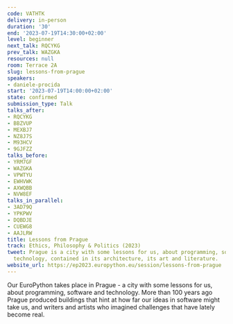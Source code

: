 ```yaml
---
code: VATHTK
delivery: in-person
duration: '30'
end: '2023-07-19T14:30:00+02:00'
level: beginner
next_talk: RQCYKG
prev_talk: WAZGKA
resources: null
room: Terrace 2A
slug: lessons-from-prague
speakers:
- daniele-procida
start: '2023-07-19T14:00:00+02:00'
state: confirmed
submission_type: Talk
talks_after:
- RQCYKG
- BBZVUP
- MEXBJ7
- NZ8J7S
- M93HCV
- 9GJFZZ
talks_before:
- YRM7GF
- WAZGKA
- VPWTYU
- EWHVWK
- AXWQBB
- NVW8EF
talks_in_parallel:
- 3AD79Q
- YPKPWV
- DQBDJE
- CUEWG8
- AAJLRW
title: Lessons from Prague
track: Ethics, Philosophy & Politics (2023)
tweet: Prague is a city with some lessons for us, about programming, software and
  technology, contained in its architecture, its art and literature.
website_url: https://ep2023.europython.eu/session/lessons-from-prague
---
```


Our EuroPython takes place in Prague - a city with some lessons for us, about programming, software and technology. More than 100 years ago Prague produced buildings that hint at how far our ideas in software might take us, and writers and artists who imagined challenges that have lately become real.